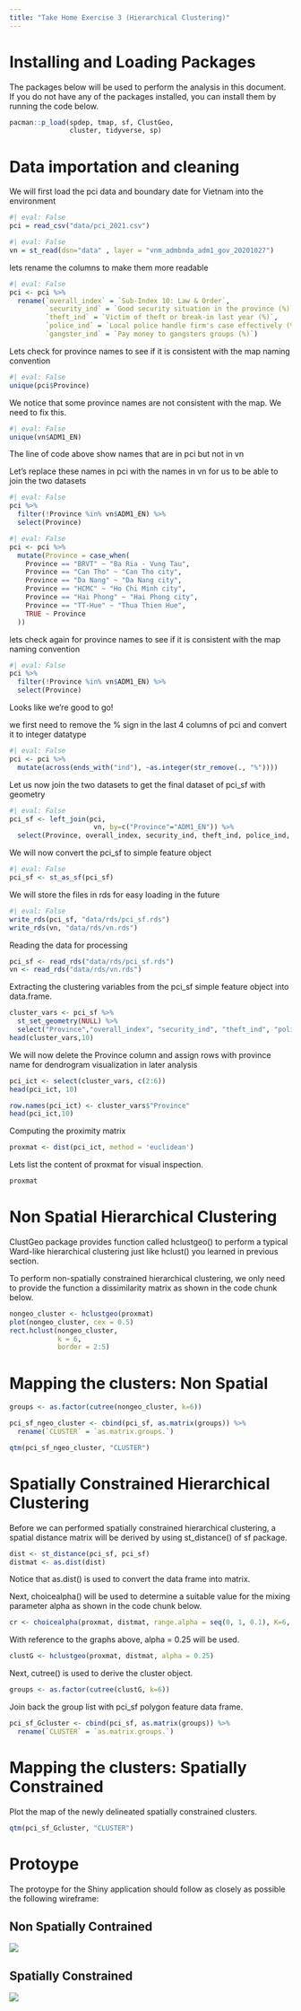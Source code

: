 ```yaml
---
title: "Take Home Exercise 3 (Hierarchical Clustering)"
---
```


# Installing and Loading Packages

The packages below will be used to perform the analysis in this document. If you do not have any of the packages installed, you can install them by running the code below.

```r

pacman::p_load(spdep, tmap, sf, ClustGeo, 
               cluster, tidyverse, sp)
```

# Data importation and cleaning

We will first load the pci data and boundary date for Vietnam into the environment

```r
#| eval: False
pci = read_csv("data/pci_2021.csv")
```

```r
#| eval: False
vn = st_read(dsn="data" , layer = "vnm_admbnda_adm1_gov_20201027")
```

lets rename the columns to make them more readable

```r
#| eval: False
pci <- pci %>% 
  rename(`overall_index` = `Sub-Index 10: Law & Order`, 
         `security_ind` = `Good security situation in the province (%)`,
         `theft_ind` = `Victim of theft or break-in last year (%)`,
         `police_ind` = `Local police handle firm's case effectively (%)`,
         `gangster_ind` = `Pay money to gangsters groups (%)`)
```

Lets check for province names to see if it is consistent with the map naming convention

```r
#| eval: False
unique(pci$Province)
```

We notice that some province names are not consistent with the map. We need to fix this.

```r
#| eval: False
unique(vn$ADM1_EN)
```

The line of code above show names that are in pci but not in vn

Let's replace these names in pci with the names in vn for us to be able to join the two datasets

```r
#| eval: False
pci %>% 
  filter(!Province %in% vn$ADM1_EN) %>% 
  select(Province)
```

```r
#| eval: False
pci <- pci %>% 
  mutate(Province = case_when(
    Province == "BRVT" ~ "Ba Ria - Vung Tau",
    Province == "Can Tho" ~ "Can Tho city",
    Province == "Da Nang" ~ "Da Nang city",
    Province == "HCMC" ~ "Ho Chi Minh city",
    Province == "Hai Phong" ~ "Hai Phong city",
    Province == "TT-Hue" ~ "Thua Thien Hue",
    TRUE ~ Province
  ))
```

lets check again for province names to see if it is consistent with the map naming convention

```r
#| eval: False
pci %>% 
  filter(!Province %in% vn$ADM1_EN) %>% 
  select(Province)
```

Looks like we're good to go!

we first need to remove the % sign in the last 4 columns of pci and convert it to integer datatype

```r
#| eval: False
pci <- pci %>% 
  mutate(across(ends_with("ind"), ~as.integer(str_remove(., "%"))))
```

Let us now join the two datasets to get the final dataset of pci_sf with geometry

```r
#| eval: False
pci_sf <- left_join(pci, 
                     vn, by=c("Province"="ADM1_EN")) %>% 
  select(Province, overall_index, security_ind, theft_ind, police_ind, gangster_ind, geometry)
```

We will now convert the pci_sf to simple feature object

```r
#| eval: False
pci_sf <- st_as_sf(pci_sf)

```

We will store the files in rds for easy loading in the future

```r
#| eval: False
write_rds(pci_sf, "data/rds/pci_sf.rds")
write_rds(vn, "data/rds/vn.rds")
```

Reading the data for processing

```r
pci_sf <- read_rds("data/rds/pci_sf.rds")
vn <- read_rds("data/rds/vn.rds")

```

Extracting the clustering variables from the pci_sf simple feature object into data.frame.

```r

cluster_vars <- pci_sf %>%
  st_set_geometry(NULL) %>%
  select("Province","overall_index", "security_ind", "theft_ind", "police_ind", "gangster_ind")
head(cluster_vars,10)
```

We will now delete the Province column and assign rows with province name for dendrogram visualization in later analysis

```r

pci_ict <- select(cluster_vars, c(2:6))
head(pci_ict, 10)

row.names(pci_ict) <- cluster_vars$"Province"
head(pci_ict,10)


```

Computing the proximity matrix

```r
proxmat <- dist(pci_ict, method = 'euclidean')

```

Lets list the content of proxmat for visual inspection.

```r

proxmat
```

# Non Spatial Hierarchical Clustering

ClustGeo package provides function called hclustgeo() to perform a typical Ward-like hierarchical clustering just like hclust() you learned in previous section.

To perform non-spatially constrained hierarchical clustering, we only need to provide the function a dissimilarity matrix as shown in the code chunk below.

```r
nongeo_cluster <- hclustgeo(proxmat)
plot(nongeo_cluster, cex = 0.5)
rect.hclust(nongeo_cluster, 
            k = 6, 
            border = 2:5)
```

# Mapping the clusters: Non Spatial

```r
groups <- as.factor(cutree(nongeo_cluster, k=6))

```

```r
pci_sf_ngeo_cluster <- cbind(pci_sf, as.matrix(groups)) %>%
  rename(`CLUSTER` = `as.matrix.groups.`)

```

```r
qtm(pci_sf_ngeo_cluster, "CLUSTER")
```

# Spatially Constrained Hierarchical Clustering

Before we can performed spatially constrained hierarchical clustering, a spatial distance matrix will be derived by using st_distance() of sf package.

```r
dist <- st_distance(pci_sf, pci_sf)
distmat <- as.dist(dist)
```

Notice that as.dist() is used to convert the data frame into matrix.

Next, choicealpha() will be used to determine a suitable value for the mixing parameter alpha as shown in the code chunk below.

```r
cr <- choicealpha(proxmat, distmat, range.alpha = seq(0, 1, 0.1), K=6, graph = TRUE)

```

With reference to the graphs above, alpha = 0.25 will be used.

```r
clustG <- hclustgeo(proxmat, distmat, alpha = 0.25)
```

Next, cutree() is used to derive the cluster object.

```r
groups <- as.factor(cutree(clustG, k=6))
```

Join back the group list with pci_sf polygon feature data frame.

```r

pci_sf_Gcluster <- cbind(pci_sf, as.matrix(groups)) %>%
  rename(`CLUSTER` = `as.matrix.groups.`)
```

# Mapping the clusters: Spatially Constrained

Plot the map of the newly delineated spatially constrained clusters.

```r
qtm(pci_sf_Gcluster, "CLUSTER")

```

# Protoype

The protoype for the Shiny application should follow as closely as possible the following wireframe:

## Non Spatially Contrained

![](images/1.jpg)

## Spatially Constrained

![](images/2.jpg)
